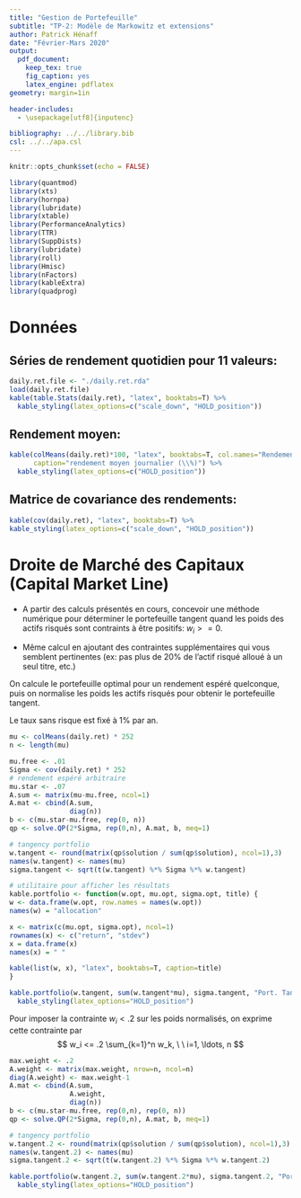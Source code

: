 ```yaml
---
title: "Gestion de Portefeuille"
subtitle: "TP-2: Modèle de Markowitz et extensions"
author: Patrick Hénaff
date: "Février-Mars 2020"
output: 
  pdf_document:
    keep_tex: true
    fig_caption: yes
    latex_engine: pdflatex
geometry: margin=1in

header-includes:
  - \usepackage[utf8]{inputenc}

bibliography: ../../library.bib
csl: ../../apa.csl
---
```


```r
knitr::opts_chunk$set(echo = FALSE)
```

```r
library(quantmod)
library(xts)
library(hornpa)
library(lubridate)
library(xtable)
library(PerformanceAnalytics)
library(TTR)
library(SuppDists)
library(lubridate)
library(roll)
library(Hmisc)
library(nFactors)
library(kableExtra)
library(quadprog)
```

# Données

## Séries de rendement quotidien pour 11 valeurs:

```r
daily.ret.file <- "./daily.ret.rda"
load(daily.ret.file)
kable(table.Stats(daily.ret), "latex", booktabs=T) %>% 
  kable_styling(latex_options=c("scale_down", "HOLD_position"))
```

## Rendement moyen:

```r
kable(colMeans(daily.ret)*100, "latex", booktabs=T, col.names="Rendement",
      caption="rendement moyen journalier (\\%)") %>%
  kable_styling(latex_options=c("HOLD_position"))
```

## Matrice de covariance des rendements:

```r
kable(cov(daily.ret), "latex", booktabs=T) %>%
kable_styling(latex_options=c("scale_down", "HOLD_position"))

```

# Droite de Marché des Capitaux (Capital Market Line)

+ A partir des calculs présentés en cours, concevoir une méthode numérique
  pour déterminer le portefeuille tangent quand les poids des actifs risqués sont contraints à être positifs: $w_i >= 0$.

+ Même calcul en ajoutant des contraintes supplémentaires qui vous semblent pertinentes     (ex: pas plus de 20\% de l'actif risqué alloué à un seul titre, etc.)


On calcule le portefeuille optimal pour un rendement espéré quelconque, puis on normalise les poids les actifs risqués pour obtenir le portefeuille tangent.

Le taux sans risque est fixé à $1\%$ par an.

```r
mu <- colMeans(daily.ret) * 252
n <- length(mu)

mu.free <- .01
Sigma <- cov(daily.ret) * 252
# rendement espéré arbitraire
mu.star <- .07
A.sum <- matrix(mu-mu.free, ncol=1)
A.mat <- cbind(A.sum, 
               diag(n))
b <- c(mu.star-mu.free, rep(0, n))
qp <- solve.QP(2*Sigma, rep(0,n), A.mat, b, meq=1)

# tangency portfolio
w.tangent <- round(matrix(qp$solution / sum(qp$solution), ncol=1),3)
names(w.tangent) <- names(mu)
sigma.tangent <- sqrt(t(w.tangent) %*% Sigma %*% w.tangent)

# utilitaire pour afficher les résultats
kable.portfolio <- function(w.opt, mu.opt, sigma.opt, title) {
w <- data.frame(w.opt, row.names = names(w.opt))
names(w) = "allocation"

x <- matrix(c(mu.opt, sigma.opt), ncol=1)
rownames(x) <- c("return", "stdev")
x = data.frame(x)
names(x) = " "

kable(list(w, x), "latex", booktabs=T, caption=title)
}
```

```r
kable.portfolio(w.tangent, sum(w.tangent*mu), sigma.tangent, "Port. Tangent") %>%
  kable_styling(latex_options="HOLD_position")
```

Pour imposer la contrainte $w_i < .2$ sur les poids normalisés, on exprime cette contrainte par
$$
w_i <= .2 \sum_{k=1}^n w_k, \ \ i=1, \ldots, n
$$

```r
max.weight <- .2
A.weight <- matrix(max.weight, nrow=n, ncol=n)
diag(A.weight) <- max.weight-1
A.mat <- cbind(A.sum, 
               A.weight,
               diag(n))
b <- c(mu.star-mu.free, rep(0,n), rep(0, n))
qp <- solve.QP(2*Sigma, rep(0,n), A.mat, b, meq=1)

# tangency portfolio
w.tangent.2 <- round(matrix(qp$solution / sum(qp$solution), ncol=1),3)
names(w.tangent.2) <- names(mu)
sigma.tangent.2 <- sqrt(t(w.tangent.2) %*% Sigma %*% w.tangent.2)
```

```r
kable.portfolio(w.tangent.2, sum(w.tangent.2*mu), sigma.tangent.2, "Port. Tangent < 20\\%")  %>%
  kable_styling(latex_options="HOLD_position")
```








